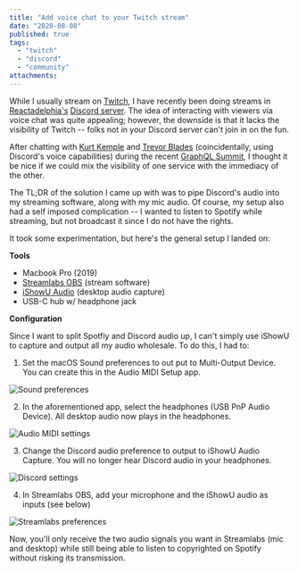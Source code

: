 ```yaml
---
title: "Add voice chat to your Twitch stream"
date: "2020-08-08"
published: true
tags:
  - "twitch"
  - "discord"
  - "community"
attachments:
---
```


While I usually stream on [Twitch](https://twitch.tv/ryan_c_harris), I have recently been doing streams in [Reactadelphia's](https://www.meetup.com/Reactadelphia/) [Discord server](https://discord.gg/rTnVTp4). The idea of interacting with viewers via voice chat was quite appealing; however, the downside is that it lacks the visibility of Twitch -- folks not in your Discord server can't join in on the fun.

After chatting with [Kurt Kemple](https://theworst.dev) and [Trevor Blades](https://trevorblades.com) (coincidentally, using Discord's voice capabilities) during the recent [GraphQL Summit](https://summit.graphql.com/), I thought it be nice if we could mix the visibility of one service with the immediacy of the other.

The TL;DR of the solution I came up with was to pipe Discord's audio into my streaming software, along with my mic audio. Of course, my setup also had a self imposed complication -- I wanted to listen to Spotify while streaming, but not broadcast it since I do not have the rights.

It took some experimentation, but here's the general setup I landed on:

**Tools**

- Macbook Pro (2019)
- [Streamlabs OBS](https://streamlabs.com/) (stream software)
- [iShowU Audio](https://support.shinywhitebox.com/hc/en-us/articles/204161459-Installing-iShowU-Audio-Capture-Mojave-and-earlier-) (desktop audio capture)
- USB-C hub w/ headphone jack

**Configuration**

Since I want to split Spotfiy and Discord audio up, I can't simply use iShowU to capture and output all my audio wholesale. To do this, I had to:

1. Set the macOS Sound preferences to out put to Multi-Output Device. You can create this in the Audio MIDI Setup app.

![Sound preferences](./01-sound-prefs.png)

2. In the aforementioned app, select the headphones (USB PnP Audio Device). All desktop audio now plays in the headphones.

![Audio MIDI settings](./02-audio-midi.png)

3. Change the Discord audio preference to output to iShowU Audio Capture. You will no longer hear Discord audio in your headphones.

![Discord settings](./03-discord-settings.png)

4. In Streamlabs OBS, add your microphone and the iShowU audio as inputs (see below)

![Streamlabs preferences](./04-streamlabs-prefs.png)

Now, you'll only receive the two audio signals you want in Streamlabs (mic and desktop) while still being able to listen to copyrighted on Spotify without risking its transmission.
